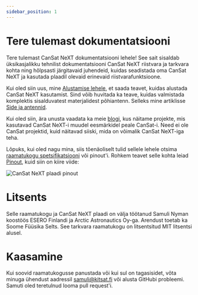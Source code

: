 ```yaml
---
sidebar_position: 1
---
```


# Tere tulemast dokumentatsiooni

Tere tulemast CanSat NeXT dokumentatsiooni lehele! See sait sisaldab üksikasjalikku tehnilist dokumentatsiooni CanSat NeXT riistvara ja tarkvara kohta ning hõlpsasti järgitavaid juhendeid, kuidas seadistada oma CanSat NeXT ja kasutada plaadil olevaid erinevaid riistvarafunktsioone.

Kui oled siin uus, mine [Alustamise lehele](./course/course.md), et saada teavet, kuidas alustada CanSat NeXT kasutamist. Sind võib huvitada ka teave, kuidas valmistada komplektis sisalduvatest materjalidest põhiantenn. Selleks mine artiklisse [Side ja antennid](./CanSat-hardware/communication).

Kui oled siin, ära unusta vaadata ka meie [blogi](./../blog/), kus näitame projekte, mis kasutavad CanSat NeXT-i muudel eesmärkidel peale CanSat-i. Need ei ole CanSat projektid, kuid näitavad siiski, mida on võimalik CanSat NeXT-iga teha.

Lõpuks, kui oled nagu mina, siis tõenäoliselt tulid sellele lehele otsima [raamatukogu spetsifikatsiooni](./CanSat-software/library_specification) või pinout'i. Rohkem teavet selle kohta leiad [Pinout](./CanSat-hardware/pin_out), kuid siin on kiire viide:

![CanSat NeXT plaadi pinout](./CanSat-hardware/img/pinout.png)

# Litsents

Selle raamatukogu ja CanSat NeXT plaadi on välja töötanud Samuli Nyman koostöös ESERO Finlandi ja Arctic Astronautics Oy-ga. Arendust toetab ka Soome Füüsika Selts. See tarkvara raamatukogu on litsentsitud MIT litsentsi alusel.

# Kaasamine

Kui soovid raamatukogusse panustada või kui sul on tagasisidet, võta minuga ühendust aadressil samuli@kitsat.fi või alusta GitHubi probleemi. Samuti oled teretulnud looma pull request'i.